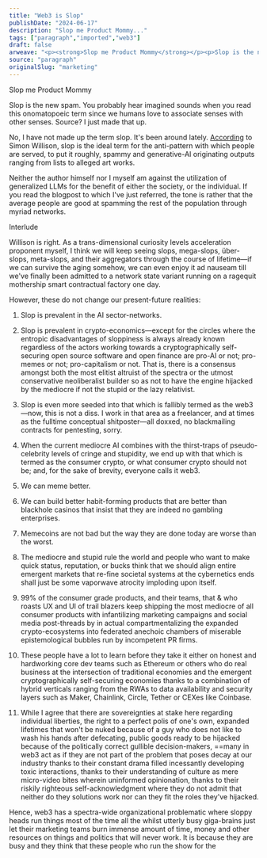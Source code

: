 ```yaml
---
title: "Web3 is Slop"
publishDate: "2024-06-17"
description: "Slop me Product Mommy..."
tags: ["paragraph","imported","web3"]
draft: false
arweave: "<p><strong>Slop me Product Mommy</strong></p><p>Slop is the new spam. You probably hear imagined sounds when you read this onomatopoeic term since we humans love to associate senses with other senses. Source? I just made that up.</p><p>No, I have not made up the term slop. It's been around lately. <a target="_blank" rel="noopener noreferrer nofollow ugc" class="dont-break-out" href="https://simonwillison.net/2024/May/8/slop">According</a> to Simon Willison, <em>slop</em> is the ideal term for the anti-pattern with which people are served, to put it roughly, spammy and generative-AI originating outputs ranging from lists to alleged art works. </p><p>Neither the author himself nor I myself am against the utilization of generalized LLMs for the benefit of either the society, or the individual. If you read the blogpost to which I've just referred, the tone is rather that the average people are good at spamming the rest of the population through myriad networks.</p><p><strong>Interlude</strong></p><p>Willison is right. As a trans-dimensional curiosity levels acceleration proponent myself, I think we will keep seeing slops, mega-slops, über-slops, meta-slops, and their aggregators through the course of lifetime—if we can survive the aging somehow, we can even enjoy it ad nauseam till we've finally been admitted to a network state variant running on a ragequit mothership smart contractual factory one day.</p><p>However, these do not change our present-future realities:</p><p>01. Slop is prevalent in the AI sector-networks.</p><p>02. Slop is prevalent in crypto-economics—except for the circles where the entropic disadvantages of sloppiness is always already known regardless of the actors working towards a cryptographically self-securing open source software and open finance are pro-AI or not; pro-memes or not; pro-capitalism or not. That is, there is a consensus amongst both the most elitist altruist of the spectra or the utmost conservative neoliberalist builder so as not to have the engine hijacked by the mediocre if not the stupid or the lazy relativist.</p><p>03. Slop is even more seeded into that which is fallibly termed as the web3—now, this is not a diss. I work in that area as a freelancer, and at times as the fulltime conceptual shitposter—all doxxed, no blackmailing contracts for pentesting, sorry.</p><p>04. When the current mediocre AI combines with the thirst-traps of pseudo-celebrity levels of cringe and stupidity, we end up with that which is termed as the consumer crypto, or what consumer crypto should not be; and, for the sake of brevity, everyone calls it web3.</p><p>05. We can meme better.</p><p>06. We can build better habit-forming products that are better than blackhole casinos that insist that they are indeed no gambling enterprises.</p><p>07. Memecoins are not bad but the way they are done today are worse than the worst.</p><p>08. The mediocre and stupid rule the world and people who want to make quick status, reputation, or bucks think that we should align entire emergent markets that re-fine societal systems at the cybernetics ends shall just be some vaporwave atrocity imploding upon itself.</p><p>09. 99% of the consumer grade products, and their teams, that &amp; who roasts UX and UI of trail blazers keep shipping the most mediocre of all consumer products with infantilizing marketing campaigns and social media post-threads by in actual compartmentalizing the expanded crypto-ecosystems into federated anechoic chambers of miserable epistemological bubbles run by incompetent PR firms.</p><p>10. These people have a lot to learn before they take it either on honest and hardworking core dev teams such as Ethereum or others who do real business at the intersection of traditional economies and the emergent cryptographically self-securing economies thanks to a combination of hybrid verticals ranging from the RWAs to data availability and security layers such as Maker, Chainlink, Circle, Tether or CEXes like Coinbase.</p><p>11. While I agree that there are sovereignties at stake here regarding individual liberties, the right to a perfect polis of one's own, expanded lifetimes that won't be nuked because of a guy who does not like to wash his hands after defecating, public goods ready to be hijacked because of the politically correct gullible decision-makers, ==many in web3 act as if they are not part of the problem that poses decay at our industry thanks to their constant drama filled incessantly developing toxic interactions, thanks to their understanding of culture as mere micro-video bites wherein uninformed opinionation, thanks to their riskily righteous self-acknowledgment where they do not admit that neither do they solutions work nor can they fit the roles they've hijacked.</p><p>Hence, web3 has a spectra-wide organizational problematic where sloppy heads run things most of the time all the whilst utterly busy giga-brains just let their marketing teams burn immense amount of time, money and other resources on things and politics that will never work. It is because they are busy and they think that these people who run the show for the "enduser" are indeed accountable like themselves. They are not, and exceptions will not make the rule since the networks are getting more and more congested and the non-meriting is helping their slacker networks be added to the liquidity spigot which bears many lips' unbearable sloppiness to this day.</p><p><strong>How can an Organization not Fall into the Traps of Web3 Slop?</strong></p><p>I have no clue whatsoever but I have a rather generalist understanding of the problems. However, if I were a system or business analyst at a VC fund, or a CEX, or DEX, or a smol niché product that surprisingly passes as a startup, I'd just start solving the problems for myself where I'd put a couple of generalist powerusers who understand anything from the mechanisms in which voting blocs collude to myriad market-making systems to the relationship graph in the blockchain-enabled art markets to oracles bridging the trad to the new, and would network with people who are working at the privacy, security, onchain physics, PoS economics, PoW problematics, hillbillies, hipsters, yankees, hermits, models, Kraftwerk, Bruce Springsteen, Salvatore Ganacci, and Ari Juels, and that mevboost list, and that preconf livestreams, and everything in-between without first roasting people who counter-argue that indeed my brand cannot meme, and of course my interns are just humans and are easily agitated, and indeed the users are not toddlers.</p><p><strong>Rub a Slop</strong></p><p></p>"
source: "paragraph"
originalSlug: "marketing"
---
```


Slop me Product Mommy

Slop is the new spam. You probably hear imagined sounds when you read this onomatopoeic term since we humans love to associate senses with other senses. Source? I just made that up.

No, I have not made up the term slop. It's been around lately. [According]() to Simon Willison, slop is the ideal term for the anti-pattern with which people are served, to put it roughly, spammy and generative-AI originating outputs ranging from lists to alleged art works. 

Neither the author himself nor I myself am against the utilization of generalized LLMs for the benefit of either the society, or the individual. If you read the blogpost to which I've just referred, the tone is rather that the average people are good at spamming the rest of the population through myriad networks.

Interlude

Willison is right. As a trans-dimensional curiosity levels acceleration proponent myself, I think we will keep seeing slops, mega-slops, über-slops, meta-slops, and their aggregators through the course of lifetime—if we can survive the aging somehow, we can even enjoy it ad nauseam till we've finally been admitted to a network state variant running on a ragequit mothership smart contractual factory one day.

However, these do not change our present-future realities:

01. Slop is prevalent in the AI sector-networks.

02. Slop is prevalent in crypto-economics—except for the circles where the entropic disadvantages of sloppiness is always already known regardless of the actors working towards a cryptographically self-securing open source software and open finance are pro-AI or not; pro-memes or not; pro-capitalism or not. That is, there is a consensus amongst both the most elitist altruist of the spectra or the utmost conservative neoliberalist builder so as not to have the engine hijacked by the mediocre if not the stupid or the lazy relativist.

03. Slop is even more seeded into that which is fallibly termed as the web3—now, this is not a diss. I work in that area as a freelancer, and at times as the fulltime conceptual shitposter—all doxxed, no blackmailing contracts for pentesting, sorry.

04. When the current mediocre AI combines with the thirst-traps of pseudo-celebrity levels of cringe and stupidity, we end up with that which is termed as the consumer crypto, or what consumer crypto should not be; and, for the sake of brevity, everyone calls it web3.

05. We can meme better.

06. We can build better habit-forming products that are better than blackhole casinos that insist that they are indeed no gambling enterprises.

07. Memecoins are not bad but the way they are done today are worse than the worst.

08. The mediocre and stupid rule the world and people who want to make quick status, reputation, or bucks think that we should align entire emergent markets that re-fine societal systems at the cybernetics ends shall just be some vaporwave atrocity imploding upon itself.

09. 99% of the consumer grade products, and their teams, that & who roasts UX and UI of trail blazers keep shipping the most mediocre of all consumer products with infantilizing marketing campaigns and social media post-threads by in actual compartmentalizing the expanded crypto-ecosystems into federated anechoic chambers of miserable epistemological bubbles run by incompetent PR firms.

10. These people have a lot to learn before they take it either on honest and hardworking core dev teams such as Ethereum or others who do real business at the intersection of traditional economies and the emergent cryptographically self-securing economies thanks to a combination of hybrid verticals ranging from the RWAs to data availability and security layers such as Maker, Chainlink, Circle, Tether or CEXes like Coinbase.

11. While I agree that there are sovereignties at stake here regarding individual liberties, the right to a perfect polis of one's own, expanded lifetimes that won't be nuked because of a guy who does not like to wash his hands after defecating, public goods ready to be hijacked because of the politically correct gullible decision-makers, ==many in web3 act as if they are not part of the problem that poses decay at our industry thanks to their constant drama filled incessantly developing toxic interactions, thanks to their understanding of culture as mere micro-video bites wherein uninformed opinionation, thanks to their riskily righteous self-acknowledgment where they do not admit that neither do they solutions work nor can they fit the roles they've hijacked.

Hence, web3 has a spectra-wide organizational problematic where sloppy heads run things most of the time all the whilst utterly busy giga-brains just let their marketing teams burn immense amount of time, money and other resources on things and politics that will never work. It is because they are busy and they think that these people who run the show for the